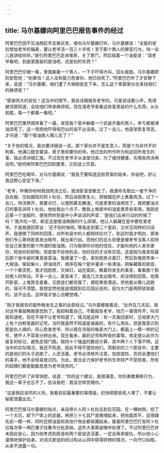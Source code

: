 ```yaml
---
---
---
```

title: 马尔基娜向阿里巴巴报告事件的经过
---




阿里巴巴因不见油商赶早去做买卖，便向马尔基娜打听，马尔基娜说：“全能的安拉增加老爷的福寿，要让老爷活一百三十岁呢！至于那个商人的罪恶行为，待一会儿我讲给你听。”她引阿里巴巴走进堆房，关了房门，然后指着一个油瓮说：“请老爷看吧，到底里面装的是油呢，还是别的东西？”

阿里巴巴仔细一看，里面躺着一个男人，一下子吓得大叫，回头就跑。马尔基娜即刻安慰他：“别害怕！这人没有能力危害你，他已经死了。”阿里巴巴听了才安静下来，说道：“马尔基娜，咱们遭了大祸刚安定下来，怎么这个卑鄙家伙也来找咱们的麻烦呢？”

“感谢伟大的安拉！这当中的情节，我会详细报告老爷的。可是说话要小声，免得被邻居知道，会给咱们带来麻烦呢。现在请老爷查看这些瓮里装的什么东西，从头到尾，每一个都看一看吧。”

阿里巴巴果然顺序看了一遍，发现每个瓮中躺着一个武装齐备的男人，幸亏都被沸油烫死了。这一惊把他吓得哑巴似的说不出话来。过了一会儿，他逐渐恢复常态，才问道：“那个贩油商人哪儿去了？”

“关于他的情况，我也要详细说一说。那个家伙并不是生意人，而是个为非作歹的刺客。他满口甜言蜜语，骨子里却要你的命。他过去的所作所为和这回所发生的事，我必须详细汇报。不过现在老爷才从澡堂归来，为了维持健康，先喝些肉汤再说吧。”她伺候阿里巴巴回到屋里，立刻送上饮食。

阿里巴巴吃喝毕，对马尔基娜说：“我急于要知道这桩奇案的始末，你说吧，好让我这颗心安定下来。”

“老爷，昨晚你吩咐我烧肉汤之后，就进卧室安歇去了。我遵命先取出一套干净的白衣服，交给跟班的阿卜杜拉，然后进厨房生火，把锅摆在炉上煮着肉汤。过了一会儿，待汤煮开，我要点灯，以便照着去撇渣。可是家里的油用完了，我把要油点灯的事告诉阿卜杜拉。他给我出个点子，教我上堆房中的油瓮里弄些来用。我刚走近第一个油瓮时，便突然听到瓮中小声说话的声音：‘是我们出来行动的时候了吗？’我大吃一惊，断定这是贩油商搞的什么阴谋，他让人躲藏在瓮中要危害老爷。于是我便回答说：‘还不到时候呢。’等我走到第二个瓮前，又听见同样的问话声，我便做了同样的回答，对所有瓮中的人都照样应付了。到这时我才明白，原来他们专心等待匪首发出暗号，就出来行凶。而他们的总头目便是被老爷当客人招待在自己家里的那个所谓的贩油商。只为取得你对他的信任，才能叫他的人来杀害你，抢劫你的财物。但是我不给他机会，他的目的才没有实现。这是因为我发现最后那个瓮中装的果真是菜油，我便灌了一壶，拿到厨房点着灯，然后到堆房弄来一大锅油，架起柴火，把油烧开，顺序在每个瓮中灌进一些沸油，把躲藏着的匪徒，一个个都烫死，我才回厨房，灭掉灯，站在窗前，瞧着将发生的事变，看看那个假扮商人的举动。不多一会儿，匪首来了，接连几次发出暗号，却没得到回答。他离开卧室，上堆房去查看，见匪徒们都完蛋了，便趁黑夜潜逃。但他是从哪儿逃跑的，我可不清楚。我想显然他是逾墙跳到后花园出去的，因为大门是两把锁锁着的，逃不出去。这样我才放心去睡觉哩。”

“刚才我报告的是昨晚发生之事的全部经过。”马尔基娜接着说，“此外在几天前，我对这件事就略微感觉到了。我抑制着自己，不敢报告老爷，怕万一事情传开，叫邻居知道呢，现在不得不让老爷知道了。情况是这样：有一天我回家时，见咱家大门上有个白粉笔画的记号。当时我虽然不知道是谁画的，有什么用处，但是我意识到那是仇人搞的，存心危害老爷，所以我在邻居的每家大门上，都画上一模一样的记号，使坏人不容易分辨出来。现在看来，画的记号和昨夜的事情，肯定是以此作为报复的标记，避免走错门路。按四十个强盗的数目计算，其中两个人下落不明，这当中的实际情况，我还不知道，因此不得不提防他们。而剩余的三个匪徒中，主要的是他们的头子逃跑了，人还活着。老爷必须格外注意，加倍提防，否则会遭他们的毒手，他不会轻易放过的。为此，我当全力保护老爷的生命财产不受损害，所有的奴婢们都是勤勤恳恳为老爷效劳的。”

阿里巴巴听了非常快慰，说道：“你的这个建议，我很满意，你的勇敢果断行为，我这一辈子也忘不了。告诉我吧：我该怎样赏赐你。”

“这是我应该尽的义务。我看目前最重要的事情是，赶快把那些死人埋了，不要让秘密泄露出去。”

阿里巴巴按马尔基娜的指点，亲自带仆人阿卜杜拉去到后花园，在一棵树侧，挖了一个大坑，卸下尸体上的武器，再把三十七具尸首掩埋起来，把地面弄平，显得跟先前一模一样，同时还把油瓮和其他什物全都收藏起来。接着阿里巴巴打发阿卜杜拉每次牵一两匹骡子往集市分批卖掉。这件大事算是暗中处理了。不过阿里巴巴并未因此安心，因为他考虑到匪首和两个匪徒还活着，一定会再来报仇，所以他小心谨慎地保护自身。对消灭匪徒的经过和从山洞中获得财物的情况，一向守口如瓶，从来不透露一句。